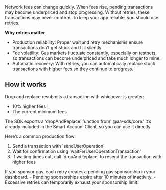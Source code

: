 Network fees can change quickly. When fees rise, pending transactions may become underpriced and stop progressing. Without retries, these transactions may never confirm. To keep your app reliable, you should use retries.

**Why retries matter**

- Production reliability: Proper wait and retry mechanisms ensure transactions don’t get stuck and fail silently.
- Fee volatility: Gas markets fluctuate constantly, especially on testnets, so transactions can become underpriced and take much longer to mine.
- Automatic recovery: With retries, you can automatically replace stuck transactions with higher fees so they continue to progress.

## How it works

Drop and replace resubmits a transaction with whichever is greater:

- 10% higher fees
- The current minimum fees

The SDK exports a 'dropAndReplace' function from' @aa-sdk/core.' It’s already included in the Smart Account Client, so you can use it directly.

Here’s a common production flow:

1. Send a transaction with 'sendUserOperation'
2. Wait for confirmation using 'waitForUserOperationTransaction'
3. If waiting times out, call 'dropAndReplace' to resend the transaction with higher fees

<Warning>
  If you sponsor gas, each retry creates a pending gas sponsorship in your
  dashboard. - Pending sponsorships expire after 10 minutes of inactivity. -
  Excessive retries can temporarily exhaust your sponsorship limit.
</Warning>
